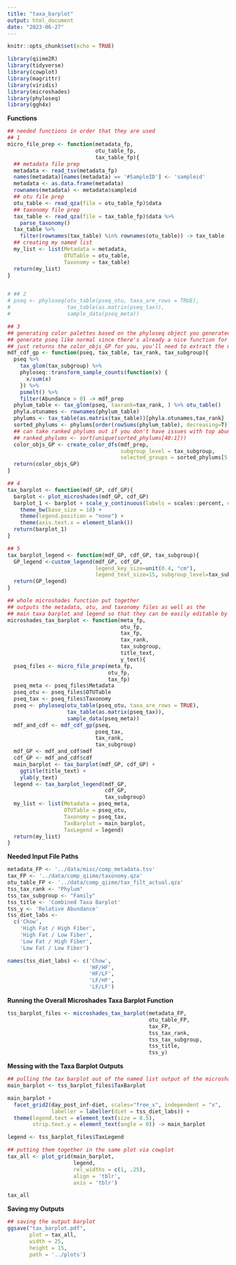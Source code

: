 ```yaml
---
title: "taxa_barplot"
output: html_document
date: "2023-06-27"
---
```


```r
knitr::opts_chunk$set(echo = TRUE)
```

```r
library(qiime2R)
library(tidyverse)
library(cowplot)
library(magrittr)
library(viridis)
library(microshades)
library(phyloseq)
library(ggh4x)
```

**Functions**
```r
## needed functions in order that they are used
## 1
micro_file_prep <- function(metadata_fp,
                            otu_table_fp,
                            tax_table_fp){
  ## metadata file prep 
  metadata <- read_tsv(metadata_fp)
  names(metadata)[names(metadata) == '#SampleID'] <- 'sampleid'
  metadata <- as.data.frame(metadata)
  rownames(metadata) <- metadata$sampleid
  ## otu file prep
  otu_table <- read_qza(file = otu_table_fp)$data
  ## taxonomy file prep
  tax_table <- read_qza(file = tax_table_fp)$data %>% 
    parse_taxonomy()
  tax_table %>% 
    filter(rownames(tax_table) %in% rownames(otu_table)) -> tax_table
  ## creating my named list 
  my_list <- list(Metadata = metadata,
                  OTUTable = otu_table,
                  Taxonomy = tax_table)
  return(my_list)
}


# ## 2
# pseq <- phyloseq(otu_table(pseq_otu, taxa_are_rows = TRUE),
#                  tax_table(as.matrix(pseq_tax)),
#                  sample_data(pseq_meta))

## 3 
## generating color palettes based on the phyloseq object you generated
## generate pseq like normal since there's already a nice function for it 
## just returns the color_objs_GP for you, you'll need to extract the mdf/cdf for the next function 
mdf_cdf_gp <- function(pseq, tax_table, tax_rank, tax_subgroup){
  pseq %>% 
    tax_glom(tax_subgroup) %>% 
    phyloseq::transform_sample_counts(function(x) {
      x/sum(x)
    }) %>% 
    psmelt() %>% 
    filter(Abundance > 0) -> mdf_prep
  phylum_table <- tax_glom(pseq, taxrank=tax_rank, ) %>% otu_table()
  phyla.otunames <- rownames(phylum_table)
  phylums <- tax_table(as.matrix(tax_table))[phyla.otunames,tax_rank]
  sorted_phylums <- phylums[order(rowSums(phylum_table), decreasing=T)]
  ## can take ranked phylums out if you don't have issues with top abund. phylums being repeated
  ## ranked_phylums <- sort(unique(sorted_phylums[40:1]))
  color_objs_GP <- create_color_dfs(mdf_prep,
                                    subgroup_level = tax_subgroup,
                                    selected_groups = sorted_phylums[5:1])
  return(color_objs_GP)
}

## 4 
tax_barplot <- function(mdf_GP, cdf_GP){
  barplot <- plot_microshades(mdf_GP, cdf_GP)
  barplot_1 <- barplot + scale_y_continuous(labels = scales::percent, expand = expansion(0)) +
    theme_bw(base_size = 18) +
    theme(legend.position = "none") +
    theme(axis.text.x = element_blank())
  return(barplot_1)
}

## 5 
tax_barplot_legend <- function(mdf_GP, cdf_GP, tax_subgroup){
  GP_legend <-custom_legend(mdf_GP, cdf_GP, 
                            legend_key_size=unit(0.4, "cm"),
                            legend_text_size=15, subgroup_level=tax_subgroup)
  return(GP_legend)
}

## whole microshades function put together
## outputs the metadata, otu, and taxonomy files as well as the 
## main taxa barplot and legend so that they can be easily editable by the user
microshades_tax_barplot <- function(meta_fp, 
                                    otu_fp, 
                                    tax_fp,
                                    tax_rank, 
                                    tax_subgroup,
                                    title_text, 
                                    y_text){
  pseq_files <- micro_file_prep(meta_fp,
                                otu_fp,
                                tax_fp)
  pseq_meta <- pseq_files$Metadata
  pseq_otu <- pseq_files$OTUTable
  pseq_tax <- pseq_files$Taxonomy 
  pseq <- phyloseq(otu_table(pseq_otu, taxa_are_rows = TRUE),
                   tax_table(as.matrix(pseq_tax)),
                   sample_data(pseq_meta))
  mdf_and_cdf <- mdf_cdf_gp(pseq, 
                            pseq_tax, 
                            tax_rank, 
                            tax_subgroup)
  mdf_GP <- mdf_and_cdf$mdf
  cdf_GP <- mdf_and_cdf$cdf
  main_barplot <- tax_barplot(mdf_GP, cdf_GP) +
    ggtitle(title_text) +
    ylab(y_text)
  legend <- tax_barplot_legend(mdf_GP, 
                               cdf_GP, 
                               tax_subgroup)
  my_list <- list(Metadata = pseq_meta,
                  OTUTable = pseq_otu,
                  Taxonomy = pseq_tax,
                  TaxBarplot = main_barplot,
                  TaxLegend = legend)
  return(my_list)
}
```

**Needed Input File Paths**
```r
metadata_FP <- '../data/misc/comp_metadata.tsv'
tax_FP <- '../data/comp_qiime/taxonomy.qza'
otu_table_FP <- '../data/comp_qiime/tax_filt_actual.qza'
tss_tax_rank <- "Phylum"
tss_tax_subgroup <- "Family"
tss_title <- 'Combined Taxa Barplot'
tss_y <- 'Relative Abundance'
tss_diet_labs <- 
  c('Chow', 
    'High Fat / High Fiber', 
    'High Fat / Low Fiber', 
    'Low Fat / High Fiber', 
    'Low Fat / Low Fiber')

names(tss_diet_labs) <- c('Chow', 
                          'HF/HF', 
                          'HF/LF', 
                          'LF/HF', 
                          'LF/LF')
```

**Running the Overall Microshades Taxa Barplot Function**
```r
tss_barplot_files <- microshades_tax_barplot(metadata_FP, 
                                             otu_table_FP, 
                                             tax_FP,
                                             tss_tax_rank, 
                                             tss_tax_subgroup,
                                             tss_title, 
                                             tss_y) 
```

**Messing with the Taxa Barplot Outputs**
```r
## pulling the tax barplot out of the named list output of the microshades_tax_barplot function
main_barplot <- tss_barplot_files$TaxBarplot

main_barplot + 
  facet_grid2(day_post_inf~diet, scales="free_x", independent = "x",
              labeller = labeller(diet = tss_diet_labs)) +
  theme(legend.text = element_text(size = 8.5),
        strip.text.y = element_text(angle = 0)) -> main_barplot 

legend <- tss_barplot_files$TaxLegend

## putting them together in the same plot via cowplot 
tax_all <- plot_grid(main_barplot, 
                     legend,  
                     rel_widths = c(1, .25),
                     align = 'tblr',
                     axis = 'tblr')

tax_all
```

**Saving my Outputs** 
```r
## saving the output barplot 
ggsave("tax_barplot.pdf",
       plot = tax_all, 
       width = 25, 
       height = 15, 
       path = '../plots')
```

